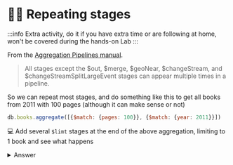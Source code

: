 # 🦸‍♂️ Repeating stages

:::info
Extra activity, do it if you have extra time or are following at home, won't be covered during the hands-on Lab
:::


From the [Aggregation Pipelines manual](https://www.mongodb.com/docs/manual/reference/operator/aggregation-pipeline/#stages).

> All stages except the $out, $merge, $geoNear, $changeStream, and $changeStreamSplitLargeEvent stages can appear multiple times in a pipeline.

So we can repeat most stages, and do something like this to get all books from 2011 with 100 pages (although it can make sense or not)

```js
db.books.aggregate([{$match: {pages: 100}}, {$match: {year: 2011}}])
```



💻 Add several `$limt` stages at the end of the above aggregation, limiting to 1 book and see what happens

<details>
<summary>Answer</summary>
<div>

```js
db.books.aggregate([
    {$match: {pages: 100}}, 
    {$match: {year: 2011}},
    {$limit: 1},
    {$limit: 1},
])
```
</div>
</details>